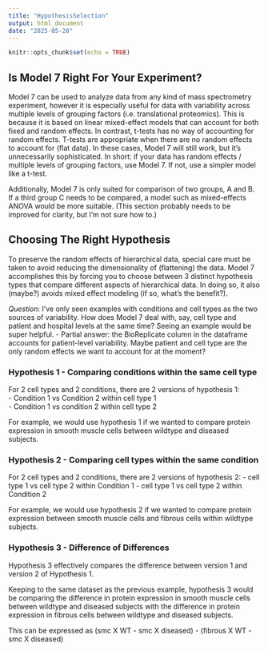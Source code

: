 ---
title: "HypothesisSelection"
output: html_document
date: "2025-05-28"
---

```{r setup, include=FALSE}
knitr::opts_chunk$set(echo = TRUE)
```

## Is Model 7 Right For Your Experiment?

Model 7 can be used to analyze data from any kind of mass spectrometry experiment, however it is especially useful for data with variability across multiple levels of grouping factors (i.e. translational proteomics). This is because it is based on linear mixed-effect models that can account for both fixed and random effects. In contrast, t-tests has no way of accounting for random effects. T-tests are appropriate when there are no random effects to account for (flat data). In these cases, Model 7 will still work, but it's unnecessarily sophisticated. In short: if your data has random effects / multiple levels of grouping factors, use Model 7. If not, use a simpler model like a t-test.

Additionally, Model 7 is only suited for comparison of two groups, A and B. If a third group C needs to be compared, a model such as mixed-effects ANOVA would be more suitable. (This section probably needs to be improved for clarity, but I'm not sure how to.)

## Choosing The Right Hypothesis

To preserve the random effects of hierarchical data, special care must be taken to avoid reducing the dimensionality of (flattening) the data. Model 7 accomplishes this by forcing you to choose between 3 distinct hypothesis types that compare different aspects of hierarchical data. In doing so, it also (maybe?) avoids mixed effect modeling (if so, what's the benefit?).

*Question*: I've only seen examples with conditions and cell types as the two sources of variability. How does Model 7 deal with, say, cell type and patient and hospital levels at the same time? Seeing an example would be super helpful.
- Partial answer: the BioReplicate column in the dataframe accounts for patient-level variability. Maybe patient and cell type are the only random effects we want to account for at the moment?

### Hypothesis 1 - Comparing conditions within the same cell type  
For 2 cell types and 2 conditions, there are 2 versions of hypothesis 1:  
- Condition 1 vs Condition 2 within cell type 1   
- Condition 1 vs condition 2 within cell type 2  

For example, we would use hypothesis 1 if we wanted to compare protein expression in smooth muscle cells between wildtype and diseased subjects.

### Hypothesis 2 - Comparing cell types within the same condition
For 2 cell types and 2 conditions, there are 2 versions of hypothesis 2:
- cell type 1 vs cell type 2 within Condition 1
- cell type 1 vs cell type 2 within Condition 2

For example, we would use hypothesis 2 if we wanted to compare protein expression between smooth muscle cells and fibrous cells within wildtype subjects.  

### Hypothesis 3 - Difference of Differences
Hypothesis 3 effectively compares the difference between version 1 and version 2 of Hypothesis 1.  

Keeping to the same dataset as the previous example, hypothesis 3 would be comparing the difference in protein expression in smooth muscle cells between wildtype and diseased subjects with the difference in protein expression in fibrous cells between wildtype and diseased subjects. 

This can be expressed as (smc X WT - smc X diseased) - (fibrous X WT - smc X diseased)
